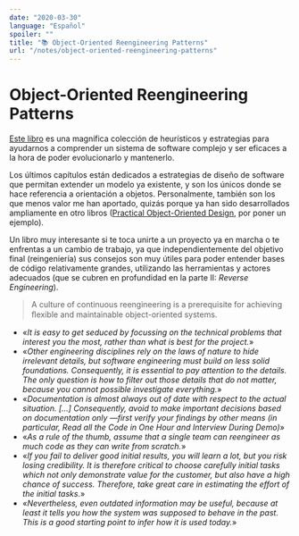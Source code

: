```yaml
---
date: "2020-03-30"
language: "Español"
spoiler: ""
title: "📚 Object-Oriented Reengineering Patterns"
url: "/notes/object-oriented-reengineering-patterns"
---
```


# Object-Oriented Reengineering Patterns

[Este libro](https://www.amazon.es/Object-Oriented-Reengineering-Patterns-Engineering-Programming/dp/1558606394) es una
magnífica colección de heurísticos y estrategias para ayudarnos a comprender un sistema de software complejo y ser
eficaces a la hora de poder evolucionarlo y mantenerlo.

Los últimos capítulos están dedicados a estrategias de diseño de software que permitan extender un modelo ya existente,
y son los únicos donde se hace referencia a orientación a objetos. Personalmente, también son los que menos valor me han
aportado, quizás porque ya han sido desarrollados ampliamente en otro libros
([Practical Object-Oriented Design](https://www.amazon.es/Practical-Object-Oriented-Design-Agile-Primer/dp/0134456475),
por poner un ejemplo).

Un libro muy interesante si te toca unirte a un proyecto ya en marcha o te enfrentas a un cambio de trabajo, ya que
independientemente del objetivo final (reingeniería) sus consejos son muy útiles para poder entender bases de código
relativamente grandes, utilizando las herramientas y actores adecuados (que se cubren en profundidad en la parte II:
_Reverse Engineering_).

> A culture of continuous reengineering is a prerequisite for achieving ﬂexible and maintainable object-oriented
> systems.

- «_It is easy to get seduced by focussing on the technical problems that interest you the most, rather than what is
  best for the project._»
- «_Other engineering disciplines rely on the laws of nature to hide irrelevant details, but software engineering must
  build on less solid foundations. Consequently, it is essential to pay attention to the details. The only question is
  how to filter out those details that do not matter, because you cannot possible investigate everything._»
- «_Documentation is almost always out of date with respect to the actual situation. [...] Consequently, avoid to make
  important decisions based on documentation only —first verify your findings by other means (in particular, Read all
  the Code in One Hour and Interview During Demo)_»
- «_As a rule of the thumb, assume that a single team can reengineer as much code as they can write from scratch._»
- «_If you fail to deliver good initial results, you will learn a lot, but you risk losing credibility. It is therefore
  critical to choose carefully initial tasks which not only demonstrate value for the customer, but also have a high
  chance of success. Therefore, take great care in estimating the effort of the initial tasks._»
- «_Nevertheless, even outdated information may be useful, because at least it tells you how the system was supposed to
  behave in the past. This is a good starting point to infer how it is used today._»
